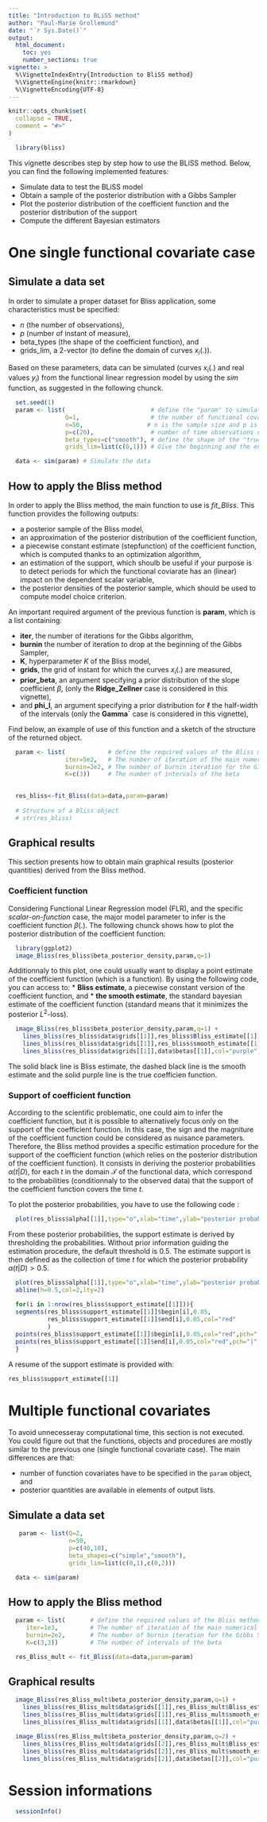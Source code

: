 ```yaml
---
title: "Introduction to BLiSS method"
author: "Paul-Marie Grollemund"
date: "`r Sys.Date()`"
output:
  html_document:
    toc: yes
    number_sections: true
vignette: >
  %\VignetteIndexEntry{Introduction to BliSS method}
  %\VignetteEngine{knitr::rmarkdown}
  %\VignetteEncoding{UTF-8}
---
```


```r
knitr::opts_chunk$set(
  collapse = TRUE,
  comment = "#>"
)
```

```r
  library(bliss)
```

This vignette describes step by step how to use the BLiSS method. 
Below, you can find the following implemented features:

* Simulate data to test the BLiSS model
* Obtain a sample of the posterior distribution with a Gibbs Sampler
* Plot the posterior distribution of the coefficient function and the posterior
distribution of the support
* Compute the different Bayesian estimators 

# One single functional covariate case

## Simulate a data set

In order to simulate a proper dataset for Bliss application, some characteristics 
must be specified: 

* $n$ (the number of observations), 
* $p$ (number of instant of measure), 
* beta$\_$types (the shape of the coefficient function), and 
* grids$\_$lim, a 2-vector (to define the domain of curves $x_{i}(.)$). 

Based on these parameters, data can be simulated 
(curves $x_{i}(.)$ and real values $y_{i}$)
from the functional linear regression model by using the *sim* function, 
as suggested in the following chunck.


```r
  set.seed(1)
  param <- list(                        # define the "param" to simulate data
                Q=1,                    # the number of functional covariate
                n=50,                  # n is the sample size and p is the
                p=c(20),                # number of time observations of the curves
                beta_types=c("smooth"), # define the shape of the "true" coefficient function
                grids_lim=list(c(0,1))) # Give the beginning and the end of the observation's domain of the functions.

  data <- sim(param) # Simulate the data
```

## How to apply the Bliss method

In order to apply the Bliss method, the main function to use is *fit$\_$Bliss*.
This function provides the following outputs:

* a posterior sample of the Bliss model, 
* an approximation of the posterior distribution of the coefficient function, 
* a piecewise constant estimate (stepfunction) of the coefficient function, 
which is computed thanks to an optimization algorithm,
* an estimation of the support, which shoulb be useful if your purpose is to 
detect periods for which the functional coviarate has an (linear) impact on the
dependent scalar variable,
* the posterior densities of the posterior sample, which should be used to 
compute model choice criterion.

An important required argument of the previous function is **param**, 
which is a list containing: 

* **iter**, the number of iterations for the Gibbs algorithm, 
* **burnin** the number of iteration to drop at the beginning of the Gibbs Sampler, 
* **K**, hyperparameter $K$ of the Bliss model,
* **grids**, the grid of instant for which the curves $x_{i}(.)$ are measured, 
* **prior$\_$beta**, an argument specifying a prior distribution of the slope coefficient $\beta$,
(only the **Ridge$\_$Zellner** case is considered in this vignette),
* and **phi$\_$l**, an argument specifying a prior distribution for $\ell$ 
the half-width of the intervals 
(only the **Gamma`** case is considered in this vignette),

Find below, an example of use of this function and a sketch of the structure 
of the returned object.
```r
  param <- list(            # define the required values of the Bliss method.
                iter=5e2,   # The number of iteration of the main numerical algorithm of Bliss.
                burnin=2e2, # The number of burnin iteration for the Gibbs Sampler
                K=c(3))     # The number of intervals of the beta

   
  res_bliss<-fit_Bliss(data=data,param=param)
  
  # Structure of a Bliss object
  # str(res_bliss)
```

## Graphical results

This section presents how to obtain main graphical results (posterior quantities)
derived from the Bliss method.

### Coefficient function 

Considering Functional Linear Regression model (FLR), and the specific 
*scalar-on-function* case, the major model parameter to infer is the coefficient 
function $\beta(.)$. 
The following chunck shows how to plot the posterior distribution of the 
coefficient function:
```r
  library(ggplot2)
  image_Bliss(res_bliss$beta_posterior_density,param,q=1) 
```

Additionnaly to this plot, one could usually want to display a point estimate 
of the coefficient function (which is a function). 
By using the following code, you can access to:
* **Bliss estimate**, a piecewise constant version of the coefficient function, and
* **the smooth estimate**, the standard bayesian estimate of the coefficient 
function (standard means that it minimizes the posterior $L^2$-loss).

```r
  image_Bliss(res_bliss$beta_posterior_density,param,q=1) + 
    lines_bliss(res_bliss$data$grids[[1]],res_bliss$Bliss_estimate[[1]]) + 
    lines_bliss(res_bliss$data$grids[[1]],res_bliss$smooth_estimate[[1]],lty = "dashed")+ 
    lines_bliss(res_bliss$data$grids[[1]],data$betas[[1]],col="purple")
```

The solid black line is Bliss estimate, the dashed black line is the smooth estimate
and the solid purple line is the true coefficien function.

### Support of coefficient function 

According to the scientific problematic, one could aim to infer the coefficient 
function, but it is possible to alternatively focus only on the support of the
coefficient function. 
In this case, the sign and the magniture of the coefficient function 
could be considered as nuisance parameters.
Therefore, the Bliss method provides a specific estimation procedure for 
the support of the coefficient function (which relies on the posterior distribution
of the coefficient function).
It consists in deriving the posterior probabilities $\alpha(t|D)$, for each
$t$ in the domain $\mathcal T$ of the functional data, which correspond to the 
probabilities (conditionnaly to the observed data) that the support of the 
coefficient function covers the time $t$.

To plot the posterior probabilities, you have to use the following code : 
```r
  plot(res_bliss$alpha[[1]],type="o",xlab="time",ylab="posterior probabilities")
```

From these posterior probabilities, the support estimate is derived by 
thresholding the probabilities. 
Without prior information guiding the estimation procedure, the default threshold 
is 0.5.
The estimate support is then defined as the collection of time $t$ for which 
the posterior probability $\alpha(t|D) > 0.5$. 
```r
  plot(res_bliss$alpha[[1]],type="o",xlab="time",ylab="posterior probabilities")
  abline(h=0.5,col=2,lty=2)
  
  for(i in 1:nrow(res_bliss$support_estimate[[1]])){
  segments(res_bliss$support_estimate[[1]]$begin[i],0.05,
           res_bliss$support_estimate[[1]]$end[i],0.05,col="red"
           )
  points(res_bliss$support_estimate[[1]]$begin[i],0.05,col="red",pch="|",lwd=2)
  points(res_bliss$support_estimate[[1]]$end[i],0.05,col="red",pch="|",lwd=2)
  }
```

A resume of the support estimate is provided with: 
```r
res_bliss$support_estimate[[1]]
```

# Multiple functional covariates

To avoid unnecesseray computational time, this section is not executed. 
You could figure out that the functions, objects and procedures are mostly similar 
to the previous one (single functional covariate case).
The main differences are that: 

* number of function covariates have to be specified in the `param` object, and
* posterior quantities are available in elements of output lists. 

## Simulate a data set

```r
   param <- list(Q=2,
                 n=50,
                 p=c(40,10),
                 beta_shapes=c("simple","smooth"),
                 grids_lim=list(c(0,1),c(0,2)))

  data <- sim(param)
```

## How to apply the Bliss method
```r
  param <- list(       # define the required values of the Bliss method.
     iter=1e3,         # The number of iteration of the main numerical algorithm of Bliss.
     burnin=2e2,       # The number of burnin iteration for the Gibbs Sampler
     K=c(3,3))         # The number of intervals of the beta

  res_Bliss_mult <- fit_Bliss(data=data,param=param)
```

## Graphical results
```r
  image_Bliss(res_Bliss_mult$beta_posterior_density,param,q=1) + 
    lines_bliss(res_Bliss_mult$data$grids[[1]],res_Bliss_mult$Bliss_estimate[[1]]) + 
    lines_bliss(res_Bliss_mult$data$grids[[1]],res_Bliss_mult$smooth_estimate[[1]],lty = "dashed")+ 
    lines_bliss(res_Bliss_mult$data$grids[[1]],data$betas[[1]],col="purple")

  image_Bliss(res_Bliss_mult$beta_posterior_density,param,q=2) + 
    lines_bliss(res_Bliss_mult$data$grids[[2]],res_Bliss_mult$Bliss_estimate[[2]]) + 
    lines_bliss(res_Bliss_mult$data$grids[[2]],res_Bliss_mult$smooth_estimate[[2]],lty = "dashed")+ 
    lines_bliss(res_Bliss_mult$data$grids[[2]],data$betas[[2]],col="purple")
```

# Session informations
```r
  sessionInfo()
```
















